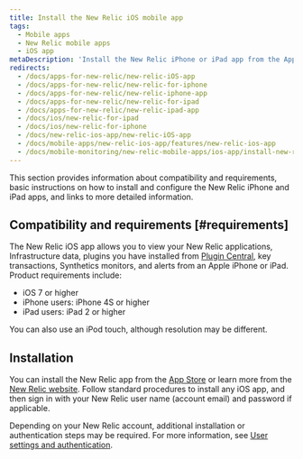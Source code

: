 ```yaml
---
title: Install the New Relic iOS mobile app
tags:
  - Mobile apps
  - New Relic mobile apps
  - iOS app
metaDescription: 'Install the New Relic iPhone or iPad app from the App Store to view your New Relic account''s apps, Infrastructure data, plugins, key transactions, and alerts.'
redirects:
  - /docs/apps-for-new-relic/new-relic-iOS-app
  - /docs/apps-for-new-relic/new-relic-for-iphone
  - /docs/apps-for-new-relic/new-relic-iphone-app
  - /docs/apps-for-new-relic/new-relic-for-ipad
  - /docs/apps-for-new-relic/new-relic-ipad-app
  - /docs/ios/new-relic-for-ipad
  - /docs/ios/new-relic-for-iphone
  - /docs/new-relic-ios-app/new-relic-iOS-app
  - /docs/mobile-apps/new-relic-ios-app/features/new-relic-ios-app
  - /docs/mobile-monitoring/new-relic-mobile-apps/ios-app/install-new-relic-ios-mobile-app
---
```


This section provides information about compatibility and requirements, basic instructions on how to install and configure the New Relic iPhone and iPad apps, and links to more detailed information.

## Compatibility and requirements [#requirements]

The New Relic iOS app allows you to view your New Relic applications, Infrastructure data, plugins you have installed from [Plugin Central](/docs/plugins/welcome-to-plugin-central), key transactions, Synthetics monitors, and alerts from an Apple iPhone or iPad. Product requirements include:

* iOS 7 or higher
* iPhone users: iPhone 4S or higher
* iPad users: iPad 2 or higher

You can also use an iPod touch, although resolution may be different.

## Installation

You can install the New Relic app from the [App Store](https://itunes.apple.com/us/app/new-relic/id594038638?ls=1&mt=8 "Link opens in a new window") or learn more from the [New Relic website](https://newrelic.com/mobility). Follow standard procedures to install any iOS app, and then sign in with your New Relic user name (account email) and password if applicable.

Depending on your New Relic account, additional installation or authentication steps may be required. For more information, see [User settings and authentication](/docs/ios/ios-user-settings-and-authentication).

